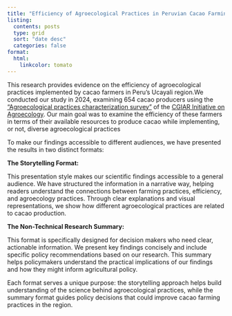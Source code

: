 ---
title: "Efficiency of Agroecological Practices in Peruvian Cacao Farming"
listing:
  contents: posts
  type: grid
  sort: "date desc"
  categories: false
format:
  html: 
    linkcolor: tomato
---

This research provides evidence on the efficiency of agroecological practices implemented by cacao farmers in Peru's Ucayali region.We conducted our study in 2024, examining 654 cacao producers using the ["Agroecological practices characterization survey"](https://hdl.handle.net/10568/139817) of the [CGIAR Initiative on Agroecology](https://www.cgiar.org/initiative/agroecology/). Our main goal was to examine the efficiency of these farmers in terms of their available resources to produce cacao while implementing, or not, diverse agroecological practices

To make our findings accessible to different audiences, we have presented the results in two distinct formats:

**The Storytelling Format:**

This presentation style makes our scientific findings accessible to a general audience. We have structured the information in a narrative way, helping readers understand the connections between farming practices, efficiency, and agroecology practices. Through clear explanations and visual representations, we show how different agroecological practices are related to cacao production.

**The Non-Technical Research Summary:**

This format is specifically designed for decision makers who need clear, actionable information. We present key findings concisely and include specific policy recommendations based on our research. This summary helps policymakers understand the practical implications of our findings and how they might inform agricultural policy.

Each format serves a unique purpose: the storytelling approach helps build understanding of the science behind agroecological practices, while the summary format guides policy decisions that could improve cacao farming practices in the region.
